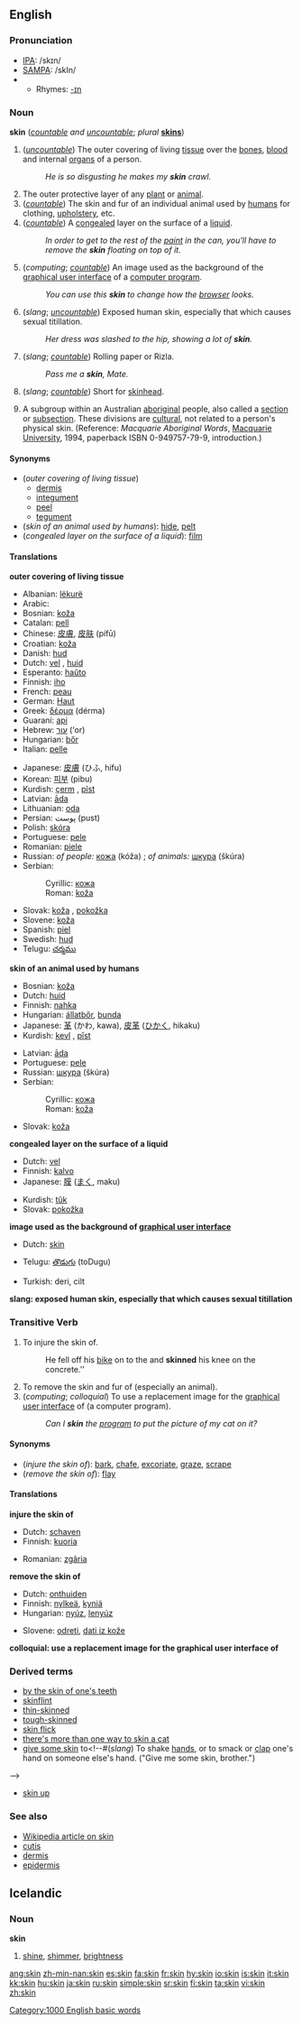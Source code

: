 ==English==

===Pronunciation===
*[[w:IPA|IPA]]: /skɪn/
*[[w:SAMPA|SAMPA]]: /skIn/
*{{audio|en-us-skin.ogg|Audio (US)}}
**Rhymes: [[Rhymes:English:-ɪn|-ɪn]]

===Noun===
'''skin''' (''[[countable]] and [[uncountable]]''; ''plural'' '''[[skins]]''')

# (''[[uncountable]]'') The outer covering of living [[tissue]] over the [[bone]]s, [[blood]] and internal [[organs]] of a person.
#:''He is so disgusting he makes my '''skin''' crawl.''
# The outer protective layer of any [[plant]] or [[animal]].
# (''[[countable]]'') The skin and fur of an individual animal used by [[humans]] for clothing, [[upholstery]], etc.
# (''[[countable]]'') A [[congeal]]ed layer on the surface of a [[liquid]].
#:''In order to get to the rest of the [[paint]] in the can, you'll have to remove the '''skin''' floating on top of it.''
# (''computing''; ''[[countable]]'') An image used as the background of the [[graphical user interface]] of a [[computer program]].
#:''You can use this '''skin''' to change how the [[browser]] looks.''
# (''slang''; ''[[uncountable]]'') Exposed human skin, especially that which causes sexual titillation.
#:''Her dress was slashed to the hip, showing a lot of '''skin'''.''
# (''slang''; ''[[countable]]'') Rolling paper or Rizla.
#:''Pass me a '''skin''', Mate.''
# (''slang''; ''[[countable]]'') Short for [[skinhead]].
# {{AU}} A subgroup within an Australian [[aboriginal]] people, also called a [[section]] or [[subsection]].  These divisions are [[cultural]], not related to a person's physical skin.  (Reference: ''Macquarie Aboriginal Words'', [[w:Macquarie University|Macquarie University]], 1994, paperback ISBN 0-949757-79-9, introduction.)

====Synonyms====
*(''outer covering of living tissue'')
** [[dermis]]
** [[integument]]
** [[peel]]
** [[tegument]]
*(''skin of an animal used by humans''): [[hide]], [[pelt]]
*(''congealed layer on the surface of a liquid''): [[film]]

====Translations====

'''outer covering of living tissue'''
{{top}}
*Albanian: [[lëkurë]] {{f}}
*Arabic: {{ARchar|[[جلد]]}} {{IPAchar|(jild)}} {{m}}
*Bosnian: [[koža#Bosnian|koža]] {{f}}
*Catalan: [[pell]] {{f}}
*Chinese: [[皮膚]], [[皮肤]] (pífū)
*Croatian: [[koža]] {{f}}
*Danish: [[hud]]
*Dutch: [[vel]] {{n}}, [[huid]] {{f}}
*Esperanto: [[haŭto]]
*Finnish: [[iho]]
*French: [[peau]] {{f}}
*German: [[Haut]] {{f}}
*Greek: [[δέρμα]] (dérma) {{f}}
*Guaraní: [[api]]
*Hebrew: [[עור]] (‘or) {{m}}
*Hungarian: [[bőr]]
*Italian: [[pelle]] {{f}}
{{mid}}
*Japanese: [[皮膚]] (ひふ, hifu)
*Korean: [[피부]] (pibu)
*Kurdish: [[çerm]] {{m}}, [[pîst]] {{m}}
*Latvian: [[āda]] {{f}}
*Lithuanian: [[oda]] {{f}}
*Persian: پوست (pust)
*Polish: [[skóra]] {{f}}
*Portuguese: [[pele]] {{f}}
*Romanian: [[piele]] {{f}}
*Russian: ''of people:'' [[кожа]] (kóža) {{f}}; ''of animals:'' [[шкура]] (škúra) {{f}}
*Serbian:
*:Cyrillic: [[кожа#Serbian|кожа]] {{f}}
*:Roman: [[koža#Serbian|koža]] {{f}}
*Slovak: [[koža#Slovak|koža]] {{f}}, [[pokožka#Slovak|pokožka]] {{f}}
*Slovene: [[koža#Slovene|koža]] {{f}}
*Spanish: [[piel]] {{f}}
*Swedish: [[hud#Swedish|hud]]
*Telugu: [[చర్మము]]
{{bottom}}

'''skin of an animal used by humans'''
{{top}}
*Bosnian: [[koža#Bosnian|koža]] {{f}}
*Dutch: [[huid]] {{f}}
*Finnish: [[nahka]]
*Hungarian: [[állatbőr]], [[bunda]]
*Japanese: [[革]] (かわ, kawa), [[皮革]] ([[ひかく]], hikaku)
*Kurdish: [[kevl]] {{m}}, [[pîst]] {{m}}
{{mid}}
*Latvian: [[āda]] {{f}}
*Portuguese: [[pele]] {{f}}
*Russian: [[шкура]] (škúra) {{f}}
*Serbian:
*:Cyrillic: [[кожа#Serbian|кожа]] {{f}}
*:Roman: [[koža#Serbian|koža]] {{f}}
*Slovak: [[koža#Slovak|koža]] {{f}}
{{bottom}}

'''congealed layer on the surface of a liquid'''
{{top}}
*Dutch: [[vel]] {{n}}
*Finnish: [[kalvo]]
*Japanese: [[膜]] ([[まく]], maku)
{{mid}}
*Kurdish: [[tûk]]
*Slovak: [[pokožka#Slovak|pokožka]] {{f}}
{{bottom}}

'''image used as the background of [[graphical user interface]]'''
{{top}}
*Dutch: [[skin]] 
{{mid}}
*Telugu: [[తొడుగు]] (toDugu)
{{bottom}}
*Turkish: deri, cilt
'''slang: exposed human skin, especially that which causes sexual titillation'''
{{top}}
{{mid}}
{{bottom}}

===Transitive Verb===
{{en-verb|skin|n|ing}}

# To injure the skin of.
#:He fell off his [[bike]] on to the and '''skinned''' his knee on the concrete.''
# To remove the skin and fur of (especially an animal).
# (''computing''; ''colloquial'') To use a replacement image for the [[graphical user interface]] of (a computer program).
#:''Can I '''skin''' the [[program]] to put the picture of my cat on it?''

====Synonyms====
*(''injure the skin of''): [[bark]], [[chafe]], [[excoriate]], [[graze]], [[scrape]]
*(''remove the skin of''): [[flay]]

====Translations====

'''injure the skin of'''
{{top}}
*Dutch: [[schaven]]
*Finnish: [[kuoria]]
{{mid}}
*Romanian: [[zgâria]]
{{bottom}}

'''remove the skin of'''
{{top}}
*Dutch: [[onthuiden]]
*Finnish: [[nylkeä]], [[kyniä]]
*Hungarian: [[nyúz]], [[lenyúz]]
{{mid}}
*Slovene: [[odreti]], [[dati iz kože]]
{{bottom}}

'''colloquial: use a replacement image for the graphical user interface of'''
{{top}}
{{mid}}
{{bottom}}

===Derived terms===
*[[by the skin of one's teeth]]<!--#A very small amount of margin for error, or small likelihood of success.  ("We'll probably just make it by the skin of our teeth.")-->
*[[skinflint]]
*[[thin-skinned]]<!--#(adj) Weak, timid.  ("He's so thin-skinned, one solid [[punch]] and he's on the [[canvas]]."  ("Probably he can't do it because his skin is thin.")-->
*[[tough-skinned]]<!--#(adj) Strong; able to endure pain or hardship.  ("She must be tough-skinned, if she can work for slave drivers like those guys."-->
*[[skin flick]]<!--#A [[pornographic]] or [[adult movie]].  ("It's a skin flick.")-->
*[[there's more than one way to skin a cat]]
*[[give some skin]] to<!--#(''slang'') To shake [[hands]], or to smack or [[clap]] one's hand on someone else's hand.  ("Give me some skin, brother.")
-->
*[[skin up]]

===See also===
*[[w:Skin|Wikipedia article on skin]]
*[[cutis]]
*[[dermis]]
*[[epidermis]]

==Icelandic==
===Noun===
'''skin''' {{n}}
#[[shine]], [[shimmer]], [[brightness]]

[[Category:1000 English basic words]]

[[ang:skin]]
[[zh-min-nan:skin]]
[[es:skin]]
[[fa:skin]]
[[fr:skin]]
[[hy:skin]]
[[io:skin]]
[[is:skin]]
[[it:skin]]
[[kk:skin]]
[[hu:skin]]
[[ja:skin]]
[[ru:skin]]
[[simple:skin]]
[[sr:skin]]
[[fi:skin]]
[[ta:skin]]
[[vi:skin]]
[[zh:skin]]